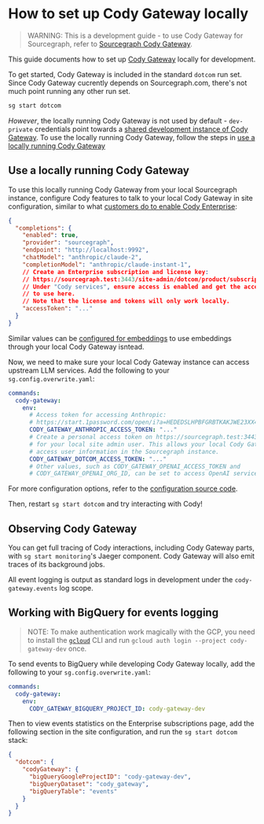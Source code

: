 # How to set up Cody Gateway locally

> WARNING: This is a development guide - to use Cody Gateway for Sourcegraph, refer to [Sourcegraph Cody Gateway](/cody/core-concepts/cody-gateway).

This guide documents how to set up [Cody Gateway](https://handbook.sourcegraph.com/departments/engineering/teams/cody/cody-gateway/) locally for development.

To get started, Cody Gateway is included in the standard `dotcom` run set.
Since Cody Gateway cucrently depends on Sourcegraph.com, there's not much point running any other run set.

```sh
sg start dotcom
```

*However*, the locally running Cody Gateway is not used by default - `dev-private` credentials point towards a [shared development instance of Cody Gateway](https://handbook.sourcegraph.com/departments/engineering/teams/cody/cody-gateway/).
To use the locally running Cody Gateway, follow the steps in [use a locally running Cody Gateway](#use-a-locally-running-cody-gateway)

## Use a locally running Cody Gateway

To use this locally running Cody Gateway from your local Sourcegraph instance, configure Cody features to talk to your local Cody Gateway in site configuration, similar to what [customers do to enable Cody Enterprise](/cody/overview/enable-cody-enterprise):

```json
{
  "completions": {
    "enabled": true,
    "provider": "sourcegraph",
    "endpoint": "http://localhost:9992",
    "chatModel": "anthropic/claude-2",
    "completionModel": "anthropic/claude-instant-1",
    // Create an Enterprise subscription and license key:
    // https://sourcegraph.test:3443/site-admin/dotcom/product/subscriptions
    // Under "Cody services", ensure access is enabled and get the access token
    // to use here.
    // Note that the license and tokens will only work locally.
    "accessToken": "..."
  }
}
```

Similar values can be [configured for embeddings](/cody/core-concepts/embeddings) to use embeddings through your local Cody Gateway isntead.

Now, we need to make sure your local Cody Gateway instance can access upstream LLM services.
Add the following to your `sg.config.overwrite.yaml`:

```yaml
commands:
  cody-gateway:
    env:
      # Access token for accessing Anthropic:
      # https://start.1password.com/open/i?a=HEDEDSLHPBFGRBTKAKJWE23XX4&h=my.1password.com&i=athw572l6xqqvtnbbgadevgbqi&v=dnrhbauihkhjs5ag6vszsme45a
      CODY_GATEWAY_ANTHROPIC_ACCESS_TOKEN: "..."
      # Create a personal access token on https://sourcegraph.test:3443/user/settings/tokens
      # for your local site admin user. This allows your local Cody Gateway to
      # access user information in the Sourcegraph instance.
      CODY_GATEWAY_DOTCOM_ACCESS_TOKEN: "..."
      # Other values, such as CODY_GATEWAY_OPENAI_ACCESS_TOKEN and
      # CODY_GATEWAY_OPENAI_ORG_ID, can be set to access OpenAI services as well.
```

For more configuration options, refer to the [configuration source code](https://github.com/sourcegraph/sourcegraph/blob/main/cmd/cody-gateway/shared/config.go#L60).

Then, restart `sg start dotcom` and try interacting with Cody!

## Observing Cody Gateway

You can get full tracing of Cody interactions, including Cody Gateway parts, with `sg start monitoring`'s Jaeger component.
Cody Gateway will also emit traces of its background jobs.

All event logging is output as standard logs in development under the `cody-gateway.events` log scope.

## Working with BigQuery for events logging

> NOTE: To make authentication work magically with the GCP, you need to install the [`gcloud`](https://cloud.google.com/sdk/docs/install-sdk) CLI and
run `gcloud auth login --project cody-gateway-dev` once.

To send events to BigQuery while developing Cody Gateway locally, add the following to your `sg.config.overwrite.yaml`:

```yaml
commands:
  cody-gateway:
    env:
      CODY_GATEWAY_BIGQUERY_PROJECT_ID: cody-gateway-dev
```

Then to view events statistics on the Enterprise subscriptions page, add the following section in the site configuration, and run the `sg start dotcom` stack:

```json
{
  "dotcom": {
    "codyGateway": {
      "bigQueryGoogleProjectID": "cody-gateway-dev",
      "bigQueryDataset": "cody_gateway",
      "bigQueryTable": "events"
    }
  }
}
```
